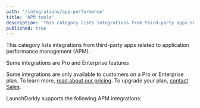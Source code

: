 ```yaml
---
path: '/integrations/app-performance'
title: 'APM tools'
description: 'This category lists integrations from third-party apps related to application performance management (APM).'
published: true
---
```


This category lists integrations from third-party apps related to application performance management (APM).

<Callout intent="primary">
<CalloutTitle>Some integrations are Pro and Enterprise features</CalloutTitle>
<CalloutDescription>

Some integrations are only available to customers on a Pro or Enterprise plan. To learn more, [read about our pricing](https://launchdarkly.com/pricing/). To upgrade your plan, [contact Sales](https://launchdarkly.com/contact-sales/).

</CalloutDescription>
</Callout>

LaunchDarkly supports the following APM integrations:

<ChildPageList path="/integrations/app-performance" />
